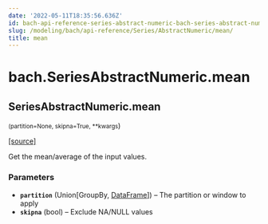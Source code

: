 ```yaml
---
date: '2022-05-11T18:35:56.636Z'
id: bach-api-reference-series-abstract-numeric-bach-series-abstract-numeric-mean
slug: /modeling/bach/api-reference/Series/AbstractNumeric/mean/
title: mean
---
```


# bach.SeriesAbstractNumeric.mean

<div className="method">

## <span className="additional-name">SeriesAbstractNumeric.</span><span className="name">mean</span>

<small className="parameter-list">(<span className="parameter" id="partition">partition=None</span>, <span className="parameter" id="skipna">skipna=True</span>, <span className="parameter" id="**">\*\*kwargs</span></small>)


&#8203;<span className="view-source">[[source]](https://github.com/objectiv/objectiv-analytics/blob/main/bach/bach/series/series_numeric.py)</span>

<div className="content">

Get the mean/average of the input values.


### Parameters

* **`partition`** (Union[GroupBy, [DataFrame](/modeling/bach/api-reference/DataFrame/bach.DataFrame.mdx)]) – The partition or window to apply
* **`skipna`** (bool) – Exclude NA/NULL values



</div>


</div>
